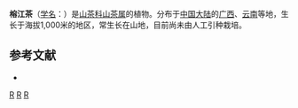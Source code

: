 {{Speciesbox 
| taxon = Camellia yungkiangensis
| authority =  Chang
}}

'''榕江茶'''（[[学名|学名]]：{{lang|la|''Camellia yungkiangensis''}}）是[[山茶科|山茶科]][[山茶属|山茶属]]的植物。分布于[[中国大陆|中国大陆]]的[[广西|广西]]、[[云南|云南]]等地，生长于海拔1,000米的地区，常生长在山地，目前尚未由人工引种栽培。

== 参考文献 ==
<div class="references-small">
* {{cite web| url =http://www.bioinfo.cn/db05/KmzwSpecies.php?action=view&id=29000| title =榕江茶| work =《中国高等植物数据库全库》| publisher =中国科学院微生物研究所| author =昆明植物研究所| accessdate =2009-02-26| deadurl =yes| archiveurl =https://web.archive.org/web/20160305072054/http://www.bioinfo.cn/db05/KmzwSpecies.php?action=view&id=29000| archivedate =2016-03-05}}
</div>
{{Taxonbar|from=Q11120420}}

[[Category:山茶属|R]]
[[Category:广西植物|R]]
[[Category:云南植物|R]]